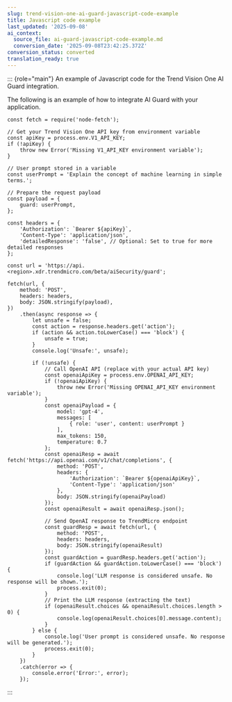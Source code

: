 ```yaml
---
slug: trend-vision-one-ai-guard-javascript-code-example
title: Javascript code example
last_updated: '2025-09-08'
ai_context:
  source_file: ai-guard-javascript-code-example.md
  conversion_date: '2025-09-08T23:42:25.372Z'
conversion_status: converted
translation_ready: true
---
```


::: {role="main"}
An example of Javascript code for the Trend Vision One AI Guard integration.

The following is an example of how to integrate AI Guard with your application.

``` codeblock
const fetch = require('node-fetch');

// Get your Trend Vision One API key from environment variable
const apiKey = process.env.V1_API_KEY;
if (!apiKey) {
    throw new Error('Missing V1_API_KEY environment variable');
}

// User prompt stored in a variable
const userPrompt = 'Explain the concept of machine learning in simple terms.';

// Prepare the request payload
const payload = {
    guard: userPrompt,
};

const headers = {
    'Authorization': `Bearer ${apiKey}`,
    'Content-Type': 'application/json',
    'detailedResponse': 'false', // Optional: Set to true for more detailed responses
};

const url = 'https://api.<region>.xdr.trendmicro.com/beta/aiSecurity/guard';

fetch(url, {
    method: 'POST',
    headers: headers,
    body: JSON.stringify(payload),
})
    .then(async response => {
        let unsafe = false;
        const action = response.headers.get('action');
        if (action && action.toLowerCase() === 'block') {
            unsafe = true;
        }
        console.log('Unsafe:', unsafe);

        if (!unsafe) {
            // Call OpenAI API (replace with your actual API key)
            const openaiApiKey = process.env.OPENAI_API_KEY;
            if (!openaiApiKey) {
                throw new Error('Missing OPENAI_API_KEY environment variable');
            }
            const openaiPayload = {
                model: 'gpt-4',
                messages: [
                    { role: 'user', content: userPrompt }
                ],
                max_tokens: 150,
                temperature: 0.7
            };
            const openaiResp = await fetch('https://api.openai.com/v1/chat/completions', {
                method: 'POST',
                headers: {
                    'Authorization': `Bearer ${openaiApiKey}`,
                    'Content-Type': 'application/json'
                },
                body: JSON.stringify(openaiPayload)
            });
            const openaiResult = await openaiResp.json();

            // Send OpenAI response to TrendMicro endpoint
            const guardResp = await fetch(url, {
                method: 'POST',
                headers: headers,
                body: JSON.stringify(openaiResult)
            });
            const guardAction = guardResp.headers.get('action');
            if (guardAction && guardAction.toLowerCase() === 'block') {
                console.log('LLM response is considered unsafe. No response will be shown.');
                process.exit(0);
            }
            // Print the LLM response (extracting the text)
            if (openaiResult.choices && openaiResult.choices.length > 0) {
                console.log(openaiResult.choices[0].message.content);
            }
        } else {
            console.log('User prompt is considered unsafe. No response will be generated.');
            process.exit(0);
        }
    })
    .catch(error => {
        console.error('Error:', error);
    });
```
:::
